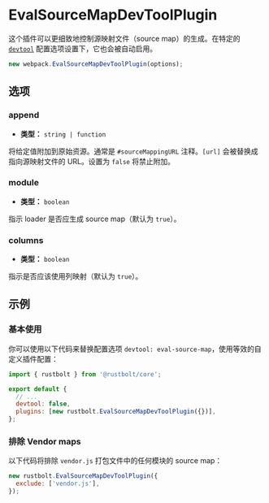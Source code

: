 
<WebpackLicense from="https://webpack.docschina.org/plugins/eval-source-map-dev-tool-plugin/" />

# EvalSourceMapDevToolPlugin

这个插件可以更细致地控制源映射文件（source map）的生成。在特定的 [`devtool`](/config/devtool) 配置选项设置下，它也会被自动启用。

```js
new webpack.EvalSourceMapDevToolPlugin(options);
```

## 选项

### append

- **类型：** `string | function`

将给定值附加到原始资源。通常是 `#sourceMappingURL` 注释。`[url]` 会被替换成指向源映射文件的 URL。设置为 `false` 将禁止附加。

### module

- **类型：** `boolean`

指示 loader 是否应生成 source map（默认为 `true`）。

### columns

- **类型：** `boolean`

指示是否应该使用列映射（默认为 `true`）。

## 示例

### 基本使用

你可以使用以下代码来替换配置选项 `devtool: eval-source-map`，使用等效的自定义插件配置：

```js title="rustbolt.config.mjs"
import { rustbolt } from '@rustbolt/core';

export default {
  // ...
  devtool: false,
  plugins: [new rustbolt.EvalSourceMapDevToolPlugin({})],
};
```

### 排除 Vendor maps

以下代码将排除 `vendor.js` 打包文件中的任何模块的 source map：

```js
new rustbolt.EvalSourceMapDevToolPlugin({
  exclude: ['vendor.js'],
});
```
